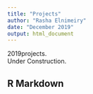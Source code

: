 ```yaml
---
title: "Projects"
author: "Rasha Elnimeiry"
date: "December 2019"
output: html_document
---
```


2019projects. 
</br>Under Construction.

## R Markdown